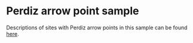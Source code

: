 # Perdiz arrow point sample

Descriptions of sites with Perdiz arrow points in this sample can be found [here](https://aksel-blaise.github.io/perdiz/perdiz-arrow-point-sample.html).
